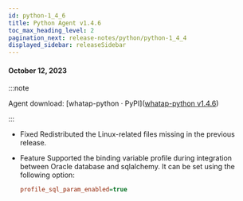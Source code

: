```yaml
---
id: python-1_4_6
title: Python Agent v1.4.6
toc_max_heading_level: 2
pagination_next: release-notes/python/python-1_4_4
displayed_sidebar: releaseSidebar
---
```


#### October 12, 2023

:::note

Agent download: [whatap-python · PyPI]([whatap-python v1.4.6](https://pypi.org/project/whatap-python/1.4.6/))

:::

- <Status>Fixed</Status> Redistributed the Linux-related files missing in the previous release.

- <Status>Feature</Status> Supported the binding variable profile during integration between Oracle database and sqlalchemy. It can be set using the following option:

  ```ini title='whatap.conf'
  profile_sql_param_enabled=true
  ```

